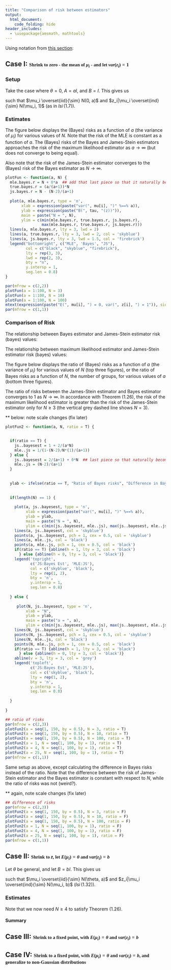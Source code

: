 ```yaml
---
title: "Comparison of risk between estimators"
output:
  html_document:
    code_folding: hide
header_includes:
  - \usepackage{amsmath, mathtools}
---
```

   
  
Using notation from [this section](2018-05-10-lsi-1-1.html):

\begin{aligned}
\mu & \sim N_N(\theta  \boldsymbol{1}, A) \\
z | \mu & \sim N_N(\mu, B)  \\
\mu | z & \sim N_N\left( [A^{-1} + B^{-1}]^{-1}[A^{-1}\theta + B^{-1} z], [A^{-1} + B^{-1}]^{-1}  \right)  \hskip 2cm [tgs]
\end{aligned}

## Case I:  <span style="font-family:Georgia; font-size:0.7em;">Shrink to zero - the mean of $\mu_i$ - and let $var(z_i) = 1$ </span>

### Setup 

Take the case where $\theta = 0$, $A = a I$, and $B = I$. This gives us 

\begin{alignat*}{3}
\mu & \sim N_N(0, aI) \hskip 4.5cm 
&& lsi \, (1.8) 
\\
z | \mu & \sim N_N(\mu, I)  
&& lsi \, (1.9) 
\\
& 
&&
\\
\mu | z & \sim N_N\left(\frac{a}{a+1} \cdot z, \frac{a}{a+1} \cdot I \right)
&& lsi \,\, (1.10) \,\, [tgs] 
\\
z & \sim N_N(0, (a + 1) \cdot I) 
&& lsi \,\, (1.20) 
\end{alignat*}

such that $\mu_i \overset{iid}{\sim} N(0, a)$ and $z_i|\mu_i \overset{ind}{\sim} N(\mu_i, 1)$ (as in $lsi \, (1.7)$). 

### Estimates

\begin{alignat*}{6}
& \text{Estimator} 
  && \hskip 5cm 
&& \text{Risk}
  && \hskip 9cm
&& \text{Bayes Risk}
\\
& \widehat{\mu}^{(\text{MLE})} 
  && = z   
&&  R \left(\mu, \widehat{\mu}^{(\text{MLE})} \right) 
  && = N  
&& B \left(\widehat{\mu}^{(\text{MLE})} \right) 
  && = N
\\
& \widehat{\mu}^{(\text{Bayes})}
  && = z - \frac{1}{a+1} z
&& R \left(\mu, \widehat{\mu}^{(\text{Bayes})} \right) 
  && = \left( \frac{a}{a+1}\right)^2 N + \left( \frac{1}{a+1} \right)^2 norm(\mu)^2
&& B \left(\widehat{\mu}^{(\text{Bayes})} \right) 
  && = \frac{a}{a+1}  N
\\
& \widehat{\mu}^{(\text{JS})} 
  && = z - \frac{N-2}{norm(z)^2} z
&& R \left(\mu,  \widehat{\mu}^{(\text{JS})} \right) 
  && = N - \frac{N-2}{a+1}
&& B \left(\widehat{\mu}^{(\text{JS})} \right) 
  && = N - \frac{N-2}{a+1}
\\
& 
  &&
&& 
  &&  
&& 
  &&  = \frac{a}{a+1} N + \frac{2}{a+1} 
\end{alignat*}


The figure below displays the (Bayes) risks as a function of $a$ (the variance of $\mu_i$) for various values of $N$. Note that the risk of the MLE is constant as a function of $a$. The (Bayes) risks of the Bayes and James-Stein estimators approaches the risk of the maximum likelihood estimator as $a \to \infty$ (but does not converge to being equal). 

Also note that the risk of the James-Stein estimator converges to the (Bayes) risk of the Bayes estimator as $N \to \infty$. 


```r

plotFun <- function(a, N) {
  mle.bayes.r = N + 0*a  ## add that last piece so that it naturally becomes a vector
  true.bayes.r = (a/(a+1))*N
  js.bayes.r = N - (N-2)/(a+1)
  
  plot(a, mle.bayes.r, type = 'n',
       xlab = expression(paste("var(", mu[i], ")" %==% a)),
       ylab = expression(paste("B(", tau, "(z))")),
       main = paste("N = ", N),
       ylim = c(min(mle.bayes.r, true.bayes.r, js.bayes.r), 
                max(mle.bayes.r, true.bayes.r, js.bayes.r)))
  lines(a, mle.bayes.r, lty = 3, lwd = 2)
  lines(a, true.bayes.r, lty = 3, lwd = 2, col = 'skyblue')
  lines(a, js.bayes.r, lty = 3, lwd = 1.5, col = 'firebrick')
  legend("bottomright", c("MLE", 'Bayes', "JS"),
         col = c("black", "skyblue", "firebrick"),
         lty = rep(3, 3),
         lwd = rep(2, 3),
         bty = "n",
         y.intersp = 1,
         seg.len = 0.8)
}

par(mfrow = c(2,2))
plotFun(a = 1:100, N = 3)
plotFun(a = 1:100, N = 10)
plotFun(a = 1:100, N = 100)
mtext(expression(paste("E(", mu[i], ") = 0, var(", z[i], ") = 1")), side = 3, line = -2, outer = TRUE)
par(mfrow = c(1,1))

```

### Comparison of Risk

The relationship between Bayes estimator and James-Stein estimator risk (bayes) values:

\begin{alignat*}{3}
& \frac{B\left(\widehat{\mu}^{(\text{JS})}\right)}{B\left(\widehat{\mu}^{(\text{Bayes})}\right)} 
  && = \frac{\frac{a}{a+1} N + \frac{2}{a+1}}{\frac{a}{a+1} N} 
\\
& 
  && = 1 + \frac{2}{a+1} \frac{a+1}{a \cdot N} 
\\
& 
  && = 1 + \frac{2}{a \cdot N} \hskip 1.5cm lsi \,\, (1.25)
\\ 
&  &&
\\
&  && 
\\
& B\left(\widehat{\mu}^{(\text{JS})}\right) - B\left(\widehat{\mu}^{(\text{Bayes})}\right) 
  && = \frac{a}{a+1} N + \frac{2}{a+1} - \frac{a}{a+1} N
\\
&
  && = \frac{2}{a+1}
\end{alignat*}

The relationship between maximum likelihood estimator and James-Stein estimator risk (bayes) values:

\begin{alignat*}{3}
& \frac{B\left(\widehat{\mu}^{(\text{MLE})}\right)}{B\left(\widehat{\mu}^{(\text{JS})}\right)} 
  && =  \frac{N}{N - \frac{N-2}{a+1}} 
\\
&
  && = \frac{1}{1 - \frac{N-2}{N} \frac{1}{a+1}}
\\
&  && 
\\
&  && 
\\
& B\left(\widehat{\mu}^{(\text{MLE})}\right) - B\left(\widehat{\mu}^{(\text{JS})}\right) 
  && = N - \left(N - \frac{N-2}{a+1} \right)
\\
&
  && = \frac{N-2}{a+1}
\end{alignat*}


The figure below displays the ratio of (Bayes) risks as a function of $a$ (the variance of $\mu_i$) for various values of $N$ (top three figures), or the ratio of Bayes risks as a function of $N$, the number of groups, for various values of $a$ (bottom three figures). 

The ratio of risks between the James-Stein estimator and Bayes estimator converges to $1$ as $N \to \infty$. In accordance with Theorem (1.26), the risk of the maximum likelihood estimator is greater than the risk of the James-Stein estimator only for $N \geq 3$ (the vertical grey dashed line shows $N = 3$). 

<span style="col:red">** below: note scale changes  (fix later)</span>

```r

plotFun2 <- function(a, N, ratio = T) {

  
  if(ratio == T) {
    js..bayesest = 1 + 2/(a*N)
    mle..js = 1/(1-(N-2)/N*(1)/(a+1))
  } else {
    js..bayesest = 2/(a+1) + 0*N  ## last piece so that naturally becomes a vector
    mle..js = (N-2)/(a+1)
  }
  
  
  ylab <- ifelse(ratio == T, "Ratio of Bayes risks", "Difference in Bayes risks")
    
  
  if(length(N) == 1) {
  
    plot(a, js..bayesest, type = 'n',
         xlab = expression(paste("var(", mu[i], ")" %==% a)),
         ylab = ylab, 
         main = paste("N = ", N),
         ylim = c(min(js..bayesest, mle..js), max(js..bayesest, mle..js)))
    lines(a, js..bayesest, col = 'skyblue')
    points(a, js..bayesest, pch = 1, cex = 0.5, col = 'skyblue')
    lines(a, mle..js, col = 'black')
    points(a, mle..js, pch = 1, cex = 0.5, col = 'black')
    if(ratio == T) {abline(h = 1, lty = 3, col = 'black')
      } else {abline(h = 0, lty = 3, col = 'black')}
    legend('topright', 
           c('JS:Bayes Est', 'MLE:JS'),
           col = c('skyblue', 'black'),
           lty = rep(1, 2),
           bty = 'n',
           y.intersp = 1,
           seg.len = 0.8)
    
  } else {
    
     plot(N, js..bayesest, type = 'n',
         xlab = "N",
         ylab = ylab, 
         main = paste("a = ", a),
         ylim = c(min(js..bayesest, mle..js), max(js..bayesest, mle..js)))
    lines(N, js..bayesest, col = 'skyblue')
    points(N, js..bayesest, pch = 1, cex = 0.5, col = 'skyblue')
    lines(N, mle..js, col = 'black')
    points(N, mle..js, pch = 1, cex = 0.5, col = 'black')
    if(ratio == T) {abline(h = 1, lty = 3, col = 'black')
      } else {abline(h = 0, lty = 3, col = 'black')}
    abline(v = 3, lty = 3, col = 'grey')
    legend('topleft', 
           c('JS:Bayes Est', 'MLE:JS'),
           col = c('skyblue', 'black'),
           lty = rep(1, 2),
           bty = 'n',
           y.intersp = 1,
           seg.len = 0.8)
    
  }
  
}

## ratio of risks
par(mfrow = c(2,3))
plotFun2(a = seq(1, 150, by = 0.5), N = 3, ratio = T)
plotFun2(a = seq(1, 150, by = 0.5), N = 10, ratio = T)
plotFun2(a = seq(1, 150, by = 0.5), N = 100, ratio = T)
plotFun2(a = 1, N = seq(1, 100, by = 1), ratio = T)
plotFun2(a = 4, N = seq(1, 100, by = 1), ratio = T)
plotFun2(a = 25, N = seq(1, 100, by = 1), ratio = T)
par(mfrow = c(1,1))

```


Same setup as above, except calculating the difference in Bayes risks instead of the ratio. Note that the difference between the risk of James-Stein estimator and the Bayes estimator is constant with respect to $N$, while the ratio of risks was not (weird?).

<span style="col:red">** again, note scale changes (fix later)</span>

```r
## difference of risks
par(mfrow = c(2,3))
plotFun2(a = seq(1, 150, by = 0.5), N = 3, ratio = F)
plotFun2(a = seq(1, 150, by = 0.5), N = 10, ratio = F)
plotFun2(a = seq(1, 150, by = 0.5), N = 100, ratio = F)
plotFun2(a = 1, N = seq(1, 100, by = 1), ratio = F)
plotFun2(a = 4, N = seq(1, 100, by = 1), ratio = F)
plotFun2(a = 25, N = seq(1, 100, by = 1), ratio = F)
par(mfrow = c(1,1))

```



## Case II:  <span style="font-family:Georgia; font-size:0.7em;">Shrink to $\bar{z}$, let $E(\mu_i) = \theta$ and $var(z_i) = b$ </span>

Let $\theta$ be general, and let $B = bI$.  This gives us 

\begin{alignat*}{3}
\mu & \sim N_N(\theta, aI)  \hskip 6cm 
  &&  lsi \, (1.32) \\
z | \mu & \sim N_N(\mu, bI)  
  && lsi \, (1.32) \\
& && \\
\mu | z & \sim N_N\left(\frac{ab}{a+b} \left[\frac{1}{a} \theta + \frac{1}{b} z \right], \frac{ab}{a+b} \cdot I \right)
  && lsi \,\, (1.33) \,\, [tgs] \\
z & \sim N_N \left(\theta, (a + b) \cdot I \right)  
  && lsi \,\, (1.33)
\end{alignat*}


such that $\mu_i \overset{iid}{\sim} N(\theta, a)$ and $z_i|\mu_i \overset{ind}{\sim} N(\mu_i, b)$ ($lsi \, (1.32)$). 


### Estimates

Note that we now need $N \geq 4$ to satisfy Theorem (1.26). 

#### Summary

\begin{alignat*}{6}
& \text{Estimator} 
  && \hskip 5cm 
&& \text{Risk}
  && \hskip 9cm
&& \text{Bayes Risk}
\\
& \widehat{\mu}^{(\text{MLE})} 
  && = z   
&&  R \left(\mu, \widehat{\mu}^{(\text{MLE})} \right) 
  && =   
&& B \left(\widehat{\mu}^{(\text{MLE})} \right) 
  && = 
\\
& \widehat{\mu}^{(\text{Bayes})}
  && = \frac{ab}{a+b} \left[\frac{1}{a} \theta + \frac{1}{b} z  \right]
&& R \left(\mu, \widehat{\mu}^{(\text{Bayes})} \right) 
  && = 
&& B \left(\widehat{\mu}^{(\text{Bayes})} \right) 
  && =
\\
& \widehat{\mu}^{(\text{JS})} 
  && = \bar{z} + \left(z_i - \bar{z} \right) \left(1-\frac{(N-3)b}{\sum(z_i -\bar{z})^2}  \right)  
&& R \left(\mu,  \widehat{\mu}^{(\text{JS})} \right) 
  && = 
&& B \left(\widehat{\mu}^{(\text{JS})} \right) 
  && = 
\\
& 
  &&
&& 
  &&  
&& 
  &&  = 
\end{alignat*}


## Case III:  <span style="font-family:Georgia; font-size:0.7em;">Shrink to a fixed point, with $E(\mu_i) = \theta$ and $var(z_i) = b$ </span>


## Case IV:  <span style="font-family:Georgia; font-size:0.7em;">Shrink to a fixed point, with $E(\mu_i) = \theta$ and $var(z_i) = b$, and generalize to non-Gaussian distributions </span>


